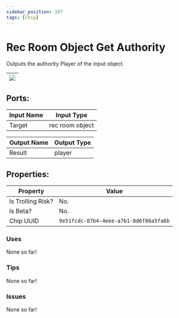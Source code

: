 ```yaml
---
sidebar_position: 107
tags: [Chip]
---
```


# Rec Room Object Get Authority


Outputs the authority Player of the input object.

| ![](https://images-ext-2.discordapp.net/external/MPmIaQzlEPmgGWlgi-WxBBXt0Bjv_zWPkg1y1f_sy3s/https/www.recroomcircuits.com/image/circuit/absolute-value?width=206&height=108) |
|-----|

## Ports:

| Input Name | Input Type |
|-----------|-----------|
| Target | rec room object |

| Output Name | Output Type |
|-----------|-----------|
| Result | player |

## Properties:

| Property  | Value |
|-------------------|-----------|
| Is Trolling Risk? | No. |
| Is Beta? | No. |
| Chip UUID | `9e51fcdc-87b4-4eee-a7b1-8d6f86a5fa6b` |

### Uses

None so far!

### Tips

None so far!

### Issues

None so far!